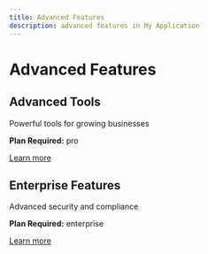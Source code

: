 ```yaml
---
title: Advanced Features
description: advanced features in My Application
---
```


# Advanced Features


## Advanced Tools

Powerful tools for growing businesses

**Plan Required:** pro

[Learn more](/docs/features/advanced)


## Enterprise Features

Advanced security and compliance

**Plan Required:** enterprise

[Learn more](/docs/features/enterprise)

